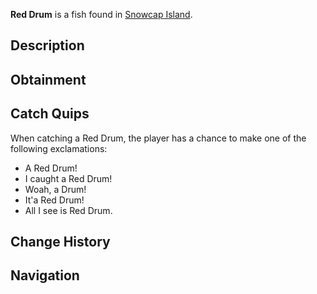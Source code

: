 {{FishInfobox
|image          = Red Drum.png
|rarity         = Common
|sea            = First Sea
|location       = [[Snowcap Island]]
|sublocation    = 
|sources        = Fishing Rod
|radar_location = 
|xp             = 50
|weather        = 
|time           = 
|season         = Spring, Autumn
|bait           = Insect
|base_weight    = 2.5
|base_value     = 80
|weight_range   = 1.5
|base_chance    = 40
|base_resil     = 50
}}
'''Red Drum''' is a {{Rarity|Common}} fish found in [[Snowcap Island]].

== Description ==
{{Description|The Red Drum is a close relative to the Black Drum; Red Drum can be found all around Snowcaps vast salt-waters.|Bestiary Entry}}

== Obtainment ==
{{Description|Found in salt-water of Snowcap.|Bestiary Hint}}
{{Fish Availability|
Snowcap Island/Surrounding Ocean
|top_rods      = 
Astralhook Rod\44226.54\77272.5;
Ethereal Prism Rod\42451.69\63681.98;
Leviathan's Fang Rod\40441.85\44951.6;
No-Life Rod\40211.97\40211.97;
Seraphic Rod\39661.03\39661.03;
Training Rod\36192.45\49946.44;
Fortune Rod\23430.62\40937.91;
Challenger's Rod\36303.88\36303.88;
Rod Of The Forgotten Fang\36171.77\36171.77;
Blazebringer Rod\35929.39\35929.39;
Free Spirit Rod\35785.13\35785.13;
Avalanche Rod\34402.46\27678.87;
Depthseeker Rod\34295.93\30909.19;
Verdant Shear Rod\33809.9\33809.9;
Zeus Rod\33700.83\33700.83;
Rod Of The Depths\32804.58\32804.58;
Rod Of The Exalted One\30972.93\31467.24;
Trident Rod\28762.32\28762.32;
Volcanic Rod\25644.45\25577.64;
Steady Rod\20121.31\16827.01
|recommended   = Ethereal Prism Rod
}}

== Catch Quips ==
When catching a Red Drum, the player has a chance to make one of the following exclamations:
* A Red Drum!
* I caught a Red Drum!
* Woah, a Drum!
* It'a Red Drum!
* All I see is Red Drum.

== Change History ==
{{Change History|{{subst:Current Version}}}}

== Navigation ==
{{Fish Navbox|Snowcap Island}}